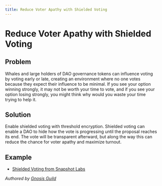 ```yaml
---
title: Reduce Voter Apathy with Shielded Voting
---
```


# Reduce Voter Apathy with Shielded Voting

## Problem

Whales and large holders of DAO governance tokens can influence voting by voting early or late, creating an environment where no one votes because they expect their influence to be minimal. If you see your option winning strongly, it may not be worth your time to vote, and if you see your option losing strongly, you might think why would you waste your time trying to help it.

## Solution

Enable shielded voting with threshold encryption. Shielded voting can enable a DAO to hide how the vote is progressing until the proposal reaches its end. The vote will be transparent afterward, but along the way this can reduce the chance for voter apathy and maximize turnout.

## Example

- [Shielded Voting from Snapshot Labs](https://snapshot.mirror.xyz/yGz91njKbw-sXsnAT6RkoMzPwvuddZritz37h1OWO8o)

*Authored by [Gnosis Guild](https://gnosisguild.org)*
